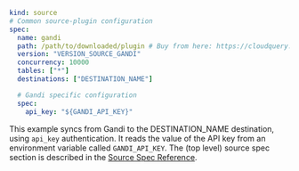 ```yaml copy
kind: source
# Common source-plugin configuration
spec:
  name: gandi
  path: /path/to/downloaded/plugin # Buy from here: https://cloudquery.io/integrations/gandi
  version: "VERSION_SOURCE_GANDI"
  concurrency: 10000
  tables: ["*"]
  destinations: ["DESTINATION_NAME"]

  # Gandi specific configuration
  spec:
    api_key: "${GANDI_API_KEY}"
```

This example syncs from Gandi to the DESTINATION_NAME destination, using `api_key` authentication. It reads the value of the API key from an environment variable called `GANDI_API_KEY`. The (top level) source spec section is described in the [Source Spec Reference](/docs/reference/source-spec).